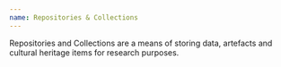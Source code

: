 ```yaml
---
name: Repositories & Collections
---
```

Repositories and Collections are a means of storing data, artefacts and cultural heritage items for research purposes.
